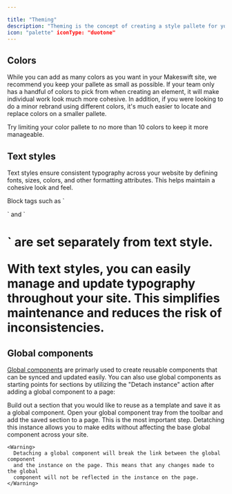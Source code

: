 ```yaml
---

title: "Theming"
description: "Theming is the concept of creating a style pallete for your website. With [site colors](/product/site/site-colors) and [text styles](/product/site/text-styles) you can standardize the available stlyes for all users in your workspace to use."
icon: "palette" iconType: "duotone"
---
```


## Colors

While you can add as many colors as you want in your Makeswift site, we recommend you keep your pallete as small as possible. If your team only has a handful of colors to pick from when creating an element, it will make individual work look much more cohesive. In addition, if you were looking to do a minor rebrand using different colors, it's much easier to locate and replace colors on a smaller pallete.

<Note>
  Try limiting your color pallete to no more than 10 colors to keep it more
  manageable.
</Note>

## Text styles

Text styles ensure consistent typography across your website by defining fonts, sizes, colors, and other formatting attributes. This helps maintain a cohesive look and feel.

<Note>
  Block tags such as `<p>` and `<h1>` are set separately from text style.
</Note>

With text styles, you can easily manage and update typography throughout your site. This simplifies maintenance and reduces the risk of inconsistencies.

## Global components

[Global components](/product/components#global-components) are primarly used to create reusable components that can be synced and updated easily. You can also use global components as starting points for sections by utilizing the "Detach instance" action after adding a global component to a page:

<Steps>
  <Step title="Build your global component">
    Build out a section that you would like to reuse as a template and save it
    as a global component.
  </Step>
  <Step title="Add the global component section to a page">
    Open your global component tray from the toolbar and add the saved section to a page.
  </Step>
  <Step title="Detatch the global component">
    This is the most important step. Detatching this instance allows you to make
    edits without affecting the base global component across your site.

    <Warning>
      Detaching a global component will break the link between the global component
      and the instance on the page. This means that any changes made to the global
      component will not be reflected in the instance on the page.
    </Warning>

  </Step>
</Steps>

